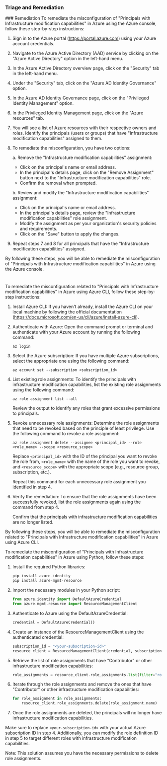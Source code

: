 
### Triage and Remediation
<Tabs>
<Tab title='Remediation'>
### Remediation

<AccordionGroup>
<Accordion title='Using Console' defaultOpen='true'>
To remediate the misconfiguration of "Principals with Infrastructure modification capabilities" in Azure using the Azure console, follow these step-by-step instructions:

1. Sign in to the Azure portal (https://portal.azure.com) using your Azure account credentials.

2. Navigate to the Azure Active Directory (AAD) service by clicking on the "Azure Active Directory" option in the left-hand menu.

3. In the Azure Active Directory overview page, click on the "Security" tab in the left-hand menu.

4. Under the "Security" tab, click on the "Azure AD Identity Governance" option.

5. In the Azure AD Identity Governance page, click on the "Privileged Identity Management" option.

6. In the Privileged Identity Management page, click on the "Azure resources" tab.

7. You will see a list of Azure resources with their respective owners and roles. Identify the principals (users or groups) that have "Infrastructure modification capabilities" assigned to them.

8. To remediate the misconfiguration, you have two options:

   a. Remove the "Infrastructure modification capabilities" assignment:
      - Click on the principal's name or email address.
      - In the principal's details page, click on the "Remove Assignment" button next to the "Infrastructure modification capabilities" role.
      - Confirm the removal when prompted.

   b. Review and modify the "Infrastructure modification capabilities" assignment:
      - Click on the principal's name or email address.
      - In the principal's details page, review the "Infrastructure modification capabilities" role assignment.
      - Modify the assignment as per your organization's security policies and requirements.
      - Click on the "Save" button to apply the changes.

9. Repeat steps 7 and 8 for all principals that have the "Infrastructure modification capabilities" assigned.

By following these steps, you will be able to remediate the misconfiguration of "Principals with Infrastructure modification capabilities" in Azure using the Azure console.

#
</Accordion>

<Accordion title='Using CLI'>
To remediate the misconfiguration related to "Principals with Infrastructure modification capabilities" in Azure using Azure CLI, follow these step-by-step instructions:

1. Install Azure CLI: If you haven't already, install the Azure CLI on your local machine by following the official documentation (https://docs.microsoft.com/en-us/cli/azure/install-azure-cli).

2. Authenticate with Azure: Open the command prompt or terminal and authenticate with your Azure account by running the following command:
   ```
   az login
   ```

3. Select the Azure subscription: If you have multiple Azure subscriptions, select the appropriate one using the following command:
   ```
   az account set --subscription <subscription_id>
   ```

4. List existing role assignments: To identify the principals with infrastructure modification capabilities, list the existing role assignments using the following command:
   ```
   az role assignment list --all
   ```

   Review the output to identify any roles that grant excessive permissions to principals.

5. Revoke unnecessary role assignments: Determine the role assignments that need to be revoked based on the principle of least privilege. Use the following command to revoke a role assignment:
   ```
   az role assignment delete --assignee <principal_id> --role <role_name> --scope <resource_scope>
   ```

   Replace `<principal_id>` with the ID of the principal you want to revoke the role from, `<role_name>` with the name of the role you want to revoke, and `<resource_scope>` with the appropriate scope (e.g., resource group, subscription, etc.).

   Repeat this command for each unnecessary role assignment you identified in step 4.

6. Verify the remediation: To ensure that the role assignments have been successfully revoked, list the role assignments again using the command from step 4.

   Confirm that the principals with infrastructure modification capabilities are no longer listed.

By following these steps, you will be able to remediate the misconfiguration related to "Principals with Infrastructure modification capabilities" in Azure using Azure CLI.
</Accordion>

<Accordion title='Using Python'>
To remediate the misconfiguration of "Principals with Infrastructure modification capabilities" in Azure using Python, follow these steps:

1. Install the required Python libraries:
   ```python
   pip install azure-identity
   pip install azure-mgmt-resource
   ```

2. Import the necessary modules in your Python script:
   ```python
   from azure.identity import DefaultAzureCredential
   from azure.mgmt.resource import ResourceManagementClient
   ```

3. Authenticate to Azure using the DefaultAzureCredential:
   ```python
   credential = DefaultAzureCredential()
   ```

4. Create an instance of the ResourceManagementClient using the authenticated credential:
   ```python
   subscription_id = "<your-subscription-id>"
   resource_client = ResourceManagementClient(credential, subscription_id)
   ```

5. Retrieve the list of role assignments that have "Contributor" or other infrastructure modification capabilities:
   ```python
   role_assignments = resource_client.role_assignments.list(filter="roleDefinitionId eq '/providers/Microsoft.Authorization/roleDefinitions/4d97b98b-1d4f-4787-a291-c67834d212e7'")  # Contributor role definition ID
   ```

6. Iterate through the role assignments and remove the ones that have "Contributor" or other infrastructure modification capabilities:
   ```python
   for role_assignment in role_assignments:
       resource_client.role_assignments.delete(role_assignment.name)
   ```

7. Once the role assignments are deleted, the principals will no longer have infrastructure modification capabilities.

Make sure to replace `<your-subscription-id>` with your actual Azure subscription ID in step 4. Additionally, you can modify the role definition ID in step 5 to target different roles with infrastructure modification capabilities.

Note: This solution assumes you have the necessary permissions to delete role assignments.
</Accordion>

</AccordionGroup>
</Tab>
</Tabs>
